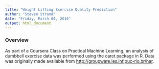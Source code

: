 ---
title: "Weight Lifting Exercise Quality Prediction"
author: "Steven Strand"
date: "Friday, March 04, 2016"
output: html_document
---

### Overview

As part of a Coursera Class on Practical Machine Learning,
an analysis of dumbbell exercise data was performed using the caret package in R.
Data was originally made available from 
[http://groupware.les.inf.puc-rio.br/har]().
